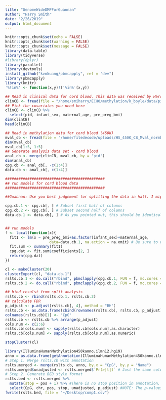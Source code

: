 ```yaml
---
title: "GenomeWideDMPForGuannan"
author: "Harry Smith"
date: "2/26/2019"
output: html_document
---
```


```r
knitr::opts_chunk$set(echo = FALSE)
knitr::opts_chunk$set(warning = FALSE)
knitr::opts_chunk$set(message = FALSE)
library(data.table)
library(tidyverse)
#library(dplyr)
library(parallel)
library(devtools)
install_github("kvnkuang/pbmcapply", ref = "dev")
library(pbmcapply)
library(knitr)
'%!in%' <- function(x,y)!('%in%'(x,y))
```

```r
## Read in clinical data for cord blood. This data was received by Harry Smith from Kristen Boyle on 01/22/19.
clinCB <- fread(file = "/home/smiharry/ECHO/methylation/k_boyle/data/pid_bmi_sex_ga_age.csv", header = T) # Use path to your clinical data set
## Pick the covariates you need here
clinCB <- clinCB %>%
  select(pid, infant_sex, maternal_age, pre_preg_bmi)
dim(clinCB)
head(clinCB)
```

```r
## Read in methylation data for cord blood (450K)
mval_cb <- fread(file = "/home/filedecode/uploads/HS_450K_CB_Mval_normbatch_02-10-16.csv", header = T) # Use path to you mval data
dim(mval_cb)
mval_cb[1:5, 1:5]
## Generate analysis data set - cord blood
anal_cb <- merge(clinCB, mval_cb, by = "pid")
dim(anal_cb)
cpg.cb <- anal_cb[, -c(1:4)]
data.cb <- anal_cb[, c(1:4)]
```

```r
#############################################
## run models for cord blood data
#############################################

##Guannan: Use you best judgement for splitting the data in half. I might even try to run the whole data set firt and see if it works.

cpg.cb.1 <- cpg.cb[, ] # Subset first half of columns
cpg.cb.2 <- cpg.cb[, ] # Subset second half of columns
data.cb.1 <- data.cb[, ] # As you pointed out, this should be identical for te split data sets, so you should be able to use the same data set for both


## run models
f <- local(function(x){
  fit1 <- lm(x ~ pre_preg_bmi+as.factor(infant_sex)+maternal_age, 
                    data=data.cb.1, na.action = na.omit) # Be sure to use the covariates for Anne's analysis
  fit.sum <- summary(fit1)
  cpg.dat <- fit.sum$coefficients[2, ] 
  return(cpg.dat)
})

cl <- makeCluster(20)
clusterExport(cl, "data.cb.1")
rslts.cb.1 <- do.call("rbind", pbmclapply(cpg.cb.1, FUN = f, mc.cores =getOption("mc.cores", 20L)))
rslts.cb.2 <- do.call("rbind", pbmclapply(cpg.cb.2, FUN = f, mc.cores =getOption("mc.cores", 20L)))

## bind resulst from split analysis
rslts.cb <- rbind(rslts.cb.1, rslts.cb.2)
## calculate FDR
p_adjust <- p.adjust(rslts.cb[, 4], method = "BH")
rslts.cb <- as.data.frame(cbind(rownames(rslts.cb), rslts.cb, p_adjust))
colnames(rslts.cb)[1] <- "CpG"
rslts.cb <- rslts.cb %>% arrange(p_adjust)
cols.num <- c(2:6)
rslts.cb[cols.num] <- sapply(rslts.cb[cols.num],as.character)
rslts.cb[cols.num] <- sapply(rslts.cb[cols.num],as.numeric)

stopCluster(cl)
```

```r
library(IlluminaHumanMethylation450kanno.ilmn12.hg19)
anno = as.data.frame(getAnnotation(IlluminaHumanMethylation450kanno.ilmn12.hg19))
# Step 1. Merge rslts.cb with annotation
rslts.merged <- merge(rslts.cb, anno, by.x = "CpG", by.y = "Name")
rslts.merged$unadjusted <- rslts.merged$`Pr(>|t|)` # Just the same column with a better name
# Step 2. Generate BED style format
rslts.bed <- rslts.merged %>%
  mutate(stop = pos + 1) %>% #There is no stop position in annotation, so generated one by adding 1 to position
  select(CpG, chr, pos, stop, unadjusted, p_adjust) #NOTE: The p-values are in the 5th and 6th column and the CpGs are included. I don't know if comb-P will like this, or if you will need to remove CpGs and make them the rownames.
fwrite(rslts.bed, file = "~/Desktop/comp1.csv")
```
